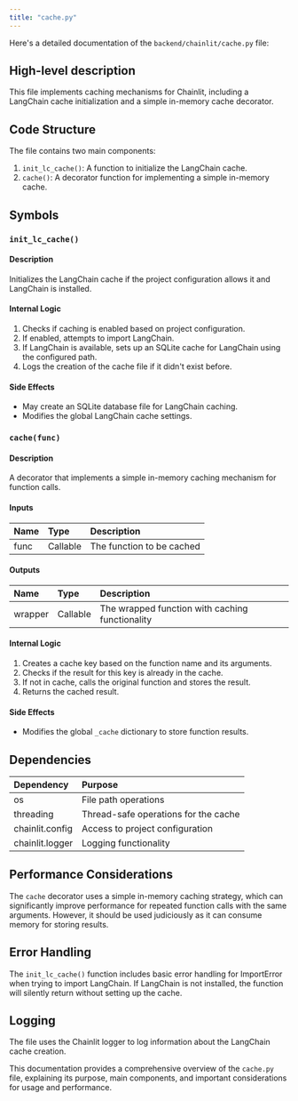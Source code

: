 ```yaml
---
title: "cache.py"
---
```


Here's a detailed documentation of the `backend/chainlit/cache.py` file:

## High-level description
This file implements caching mechanisms for Chainlit, including a LangChain cache initialization and a simple in-memory cache decorator.

## Code Structure
The file contains two main components:
1. `init_lc_cache()`: A function to initialize the LangChain cache.
2. `cache()`: A decorator function for implementing a simple in-memory cache.

## Symbols

### `init_lc_cache()`
#### Description
Initializes the LangChain cache if the project configuration allows it and LangChain is installed.

#### Internal Logic
1. Checks if caching is enabled based on project configuration.
2. If enabled, attempts to import LangChain.
3. If LangChain is available, sets up an SQLite cache for LangChain using the configured path.
4. Logs the creation of the cache file if it didn't exist before.

#### Side Effects
- May create an SQLite database file for LangChain caching.
- Modifies the global LangChain cache settings.

### `cache(func)`
#### Description
A decorator that implements a simple in-memory caching mechanism for function calls.

#### Inputs
| Name | Type | Description |
|:-----|:-----|:------------|
| func | Callable | The function to be cached |

#### Outputs
| Name | Type | Description |
|:-----|:-----|:------------|
| wrapper | Callable | The wrapped function with caching functionality |

#### Internal Logic
1. Creates a cache key based on the function name and its arguments.
2. Checks if the result for this key is already in the cache.
3. If not in cache, calls the original function and stores the result.
4. Returns the cached result.

#### Side Effects
- Modifies the global `_cache` dictionary to store function results.

## Dependencies
| Dependency | Purpose |
|:-----------|:--------|
| os | File path operations |
| threading | Thread-safe operations for the cache |
| chainlit.config | Access to project configuration |
| chainlit.logger | Logging functionality |

## Performance Considerations
The `cache` decorator uses a simple in-memory caching strategy, which can significantly improve performance for repeated function calls with the same arguments. However, it should be used judiciously as it can consume memory for storing results.

## Error Handling
The `init_lc_cache()` function includes basic error handling for ImportError when trying to import LangChain. If LangChain is not installed, the function will silently return without setting up the cache.

## Logging
The file uses the Chainlit logger to log information about the LangChain cache creation.

This documentation provides a comprehensive overview of the `cache.py` file, explaining its purpose, main components, and important considerations for usage and performance.
